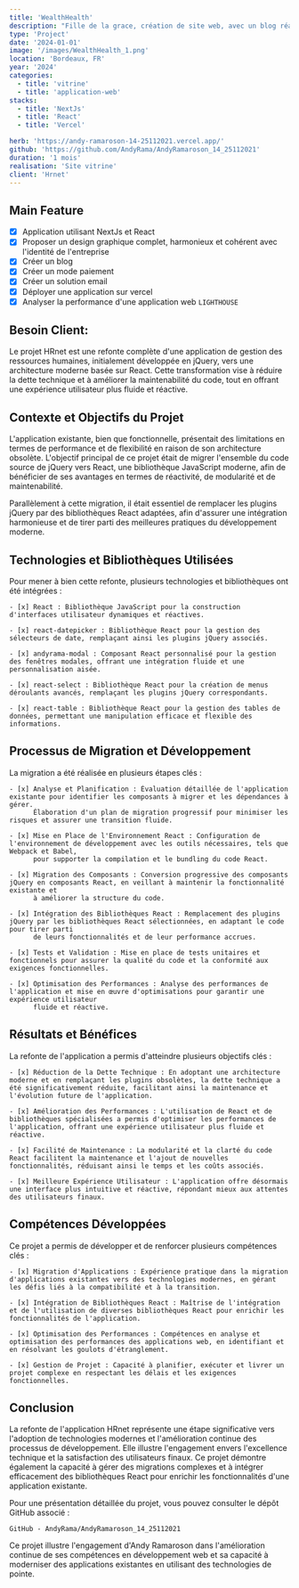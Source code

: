 ```yaml
---
title: 'WealthHealth'
description: "Fille de la grace, création de site web, avec un blog réalisait avec NextJs et React"
type: 'Project'
date: '2024-01-01'
image: '/images/WealthHealth_1.png'
location: 'Bordeaux, FR'
year: '2024'
categories:
  - title: 'vitrine'
  - title: 'application-web'
stacks:
  - title: 'NextJs'
  - title: 'React'
  - title: 'Vercel'

herb: 'https://andy-ramaroson-14-25112021.vercel.app/'
github: 'https://github.com/AndyRama/AndyRamaroson_14_25112021'
duration: '1 mois'
realisation: 'Site vitrine'
client: 'Hrnet'
---
```


## Main Feature

- [x] Application utilisant NextJs et React
- [x] Proposer un design graphique complet, harmonieux et cohérent avec l'identité de l'entreprise
- [x] Créer un blog
- [x] Créer un mode paiement
- [x] Créer un solution email
- [x] Déployer une application sur vercel
- [x] Analyser la performance d'une application web `LIGHTHOUSE`

## Besoin Client:

Le projet HRnet est une refonte complète d'une application de gestion des ressources humaines, initialement développée en jQuery, 
vers une architecture moderne basée sur React. Cette transformation vise à réduire la dette technique et à améliorer la maintenabilité du code,
tout en offrant une expérience utilisateur plus fluide et réactive.

## Contexte et Objectifs du Projet

L'application existante, bien que fonctionnelle, présentait des limitations en termes de performance et de flexibilité en raison de son architecture
obsolète. L'objectif principal de ce projet était de migrer l'ensemble du code source de jQuery vers React, une bibliothèque JavaScript moderne, afin 
de bénéficier de ses avantages en termes de réactivité, de modularité et de maintenabilité.

Parallèlement à cette migration, il était essentiel de remplacer les plugins jQuery par des bibliothèques React adaptées, afin d'assurer une intégration
harmonieuse et de tirer parti des meilleures pratiques du développement moderne.

## Technologies et Bibliothèques Utilisées

Pour mener à bien cette refonte, plusieurs technologies et bibliothèques ont été intégrées :

    - [x] React : Bibliothèque JavaScript pour la construction d'interfaces utilisateur dynamiques et réactives.

    - [x] react-datepicker : Bibliothèque React pour la gestion des sélecteurs de date, remplaçant ainsi les plugins jQuery associés.

    - [x] andyrama-modal : Composant React personnalisé pour la gestion des fenêtres modales, offrant une intégration fluide et une personnalisation aisée.

    - [x] react-select : Bibliothèque React pour la création de menus déroulants avancés, remplaçant les plugins jQuery correspondants.

    - [x] react-table : Bibliothèque React pour la gestion des tables de données, permettant une manipulation efficace et flexible des informations.

## Processus de Migration et Développement

La migration a été réalisée en plusieurs étapes clés :

    - [x] Analyse et Planification : Évaluation détaillée de l'application existante pour identifier les composants à migrer et les dépendances à gérer.
          Élaboration d'un plan de migration progressif pour minimiser les risques et assurer une transition fluide.

    - [x] Mise en Place de l'Environnement React : Configuration de l'environnement de développement avec les outils nécessaires, tels que Webpack et Babel,
          pour supporter la compilation et le bundling du code React.

    - [x] Migration des Composants : Conversion progressive des composants jQuery en composants React, en veillant à maintenir la fonctionnalité existante et
          à améliorer la structure du code.

    - [x] Intégration des Bibliothèques React : Remplacement des plugins jQuery par les bibliothèques React sélectionnées, en adaptant le code pour tirer parti
          de leurs fonctionnalités et de leur performance accrues.

    - [x] Tests et Validation : Mise en place de tests unitaires et fonctionnels pour assurer la qualité du code et la conformité aux exigences fonctionnelles.

    - [x] Optimisation des Performances : Analyse des performances de l'application et mise en œuvre d'optimisations pour garantir une expérience utilisateur 
          fluide et réactive.

## Résultats et Bénéfices

La refonte de l'application a permis d'atteindre plusieurs objectifs clés :

    - [x] Réduction de la Dette Technique : En adoptant une architecture moderne et en remplaçant les plugins obsolètes, la dette technique a été significativement réduite, facilitant ainsi la maintenance et l'évolution future de l'application.

    - [x] Amélioration des Performances : L'utilisation de React et de bibliothèques spécialisées a permis d'optimiser les performances de l'application, offrant une expérience utilisateur plus fluide et réactive.

    - [x] Facilité de Maintenance : La modularité et la clarté du code React facilitent la maintenance et l'ajout de nouvelles fonctionnalités, réduisant ainsi le temps et les coûts associés.

    - [x] Meilleure Expérience Utilisateur : L'application offre désormais une interface plus intuitive et réactive, répondant mieux aux attentes des utilisateurs finaux.

## Compétences Développées

Ce projet a permis de développer et de renforcer plusieurs compétences clés :

    - [x] Migration d'Applications : Expérience pratique dans la migration d'applications existantes vers des technologies modernes, en gérant les défis liés à la compatibilité et à la transition.

    - [x] Intégration de Bibliothèques React : Maîtrise de l'intégration et de l'utilisation de diverses bibliothèques React pour enrichir les fonctionnalités de l'application.

    - [x] Optimisation des Performances : Compétences en analyse et optimisation des performances des applications web, en identifiant et en résolvant les goulots d'étranglement.

    - [x] Gestion de Projet : Capacité à planifier, exécuter et livrer un projet complexe en respectant les délais et les exigences fonctionnelles.

## Conclusion

La refonte de l'application HRnet représente une étape significative vers l'adoption de technologies modernes et l'amélioration continue des processus de développement. 
Elle illustre l'engagement envers l'excellence technique et la satisfaction des utilisateurs finaux. Ce projet démontre également la capacité à gérer des migrations complexes 
et à intégrer efficacement des bibliothèques React pour enrichir les fonctionnalités d'une application existante.

Pour une présentation détaillée du projet, vous pouvez consulter le dépôt GitHub associé :

    GitHub - AndyRama/AndyRamaroson_14_25112021

Ce projet illustre l'engagement d'Andy Ramaroson dans l'amélioration continue de ses compétences en développement web et sa capacité à moderniser
des applications existantes en utilisant des technologies de pointe.